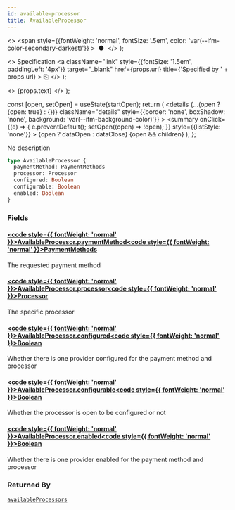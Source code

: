 ```yaml
---
id: available-processor
title: AvailableProcessor
---
```


  <>
    <span
      style={{fontWeight: 'normal', fontSize: '.5em', color: 'var(--ifm-color-secondary-darkest)'}}
    >
      &nbsp;●&nbsp;
    </span>
  </>
);

  <>
    Specification
    <a
      className="link"
      style={{fontSize: '1.5em', paddingLeft: '4px'}}
      target="_blank"
      href={props.url}
      title={'Specified by ' + props.url}
    >
      ⎘
    </a>
  </>
);

  <>
    <span className={props.class}>{props.text}</span>
  </>
);


  const [open, setOpen] = useState(startOpen);
  return (
    <details
      {...(open ? {open: true} : {})}
      className="details"
      style={{border: 'none', boxShadow: 'none', background: 'var(--ifm-background-color)'}}
    >
      <summary
        onClick={(e) => {
          e.preventDefault();
          setOpen((open) => !open);
        }}
        style={{listStyle: 'none'}}
      >
        {open ? dataOpen : dataClose}
      </summary>
      {open && children}
    </details>
  );
};

No description

```graphql
type AvailableProcessor {
  paymentMethod: PaymentMethods
  processor: Processor
  configured: Boolean
  configurable: Boolean
  enabled: Boolean
}
```

### Fields

#### [<code style={{ fontWeight: 'normal' }}>AvailableProcessor.<b>paymentMethod</b></code>](#)<Bullet />[<code style={{ fontWeight: 'normal' }}><b>PaymentMethods</b></code>](/docs/apis/graphql/types/enums/payment-methods.mdx) <Badge class="badge badge--secondary " text="enum"/>

The requested payment method

#### [<code style={{ fontWeight: 'normal' }}>AvailableProcessor.<b>processor</b></code>](#)<Bullet />[<code style={{ fontWeight: 'normal' }}><b>Processor</b></code>](/docs/apis/graphql/types/enums/processor.mdx) <Badge class="badge badge--secondary " text="enum"/>

The specific processor

#### [<code style={{ fontWeight: 'normal' }}>AvailableProcessor.<b>configured</b></code>](#)<Bullet />[<code style={{ fontWeight: 'normal' }}><b>Boolean</b></code>](/docs/apis/graphql/types/scalars/boolean.mdx) <Badge class="badge badge--secondary " text="scalar"/>

Whether there is one provider configured for the payment method and processor

#### [<code style={{ fontWeight: 'normal' }}>AvailableProcessor.<b>configurable</b></code>](#)<Bullet />[<code style={{ fontWeight: 'normal' }}><b>Boolean</b></code>](/docs/apis/graphql/types/scalars/boolean.mdx) <Badge class="badge badge--secondary " text="scalar"/>

Whether the processor is open to be configured or not

#### [<code style={{ fontWeight: 'normal' }}>AvailableProcessor.<b>enabled</b></code>](#)<Bullet />[<code style={{ fontWeight: 'normal' }}><b>Boolean</b></code>](/docs/apis/graphql/types/scalars/boolean.mdx) <Badge class="badge badge--secondary " text="scalar"/>

Whether there is one provider enabled for the payment method and processor

### Returned By

[`availableProcessors`](/docs/apis/graphql/operations/queries/available-processors.mdx) <Badge class="badge badge--secondary badge--relation" text="query"/>

